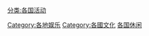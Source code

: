 {{Commonscat|Entertainment by country}}
{{Categories by country|nocat}}

[[Category:各地娱乐|Category:各地娱乐]]
[[Category:各國文化|Category:各國文化]]
[[Category:各国休闲|]]
[[分类:各国活动|分类:各国活动]]